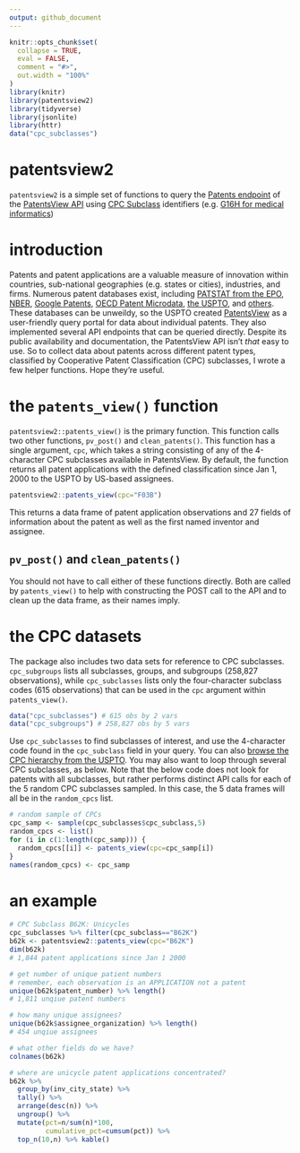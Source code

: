 ```yaml
---
output: github_document
---
```


```r
knitr::opts_chunk$set(
  collapse = TRUE,
  eval = FALSE,
  comment = "#>",
  out.width = "100%"
)
library(knitr)
library(patentsview2)
library(tidyverse)
library(jsonlite)
library(httr)
data("cpc_subclasses")
```

# patentsview2

`patentsview2` is a simple set of functions to query the [Patents endpoint](https://api.patentsview.org/patent.html) of the [PatentsView API](https://www.patentsview.org/) using [CPC Subclass](https://en.wikipedia.org/wiki/Cooperative_Patent_Classification) identifiers (e.g. [G16H for medical informatics](https://www.uspto.gov/web/patents/classification/cpc/html/cpc-G16H.html#G16H))

# introduction

Patents and patent applications are a valuable measure of innovation within countries, sub-national geographies (e.g. states or cities), industries, and firms. Numerous patent databases exist, including [PATSTAT from the EPO](https://data.epo.org/expert-services/index.html), [NBER](https://www.nber.org/research/data/us-patents), [Google Patents](https://patents.google.com/), [OECD Patent Microdata](http://www.oecd.org/sti/intellectual-property-statistics-and-analysis.htm), [the USPTO](https://www.uspto.gov/patents-application-process/search-patents), and [others](https://iii.pubpub.org/datasets). These databases can be unweildy, so the USPTO created [PatentsView](https://www.patentsview.org/) as a user-friendly query portal for data about individual patents. They also implemented several API endpoints that can be queried directly. Despite its public availability and documentation, the PatentsView API isn't *that* easy to use. So to collect data about patents across different patent types, classified by Cooperative Patent Classification (CPC) subclasses, I wrote a few helper functions. Hope they're useful.

# the `patents_view()` function

`patentsview2::patents_view()` is the primary function. This function calls two other functions, `pv_post()` and `clean_patents()`. This function has a single argument, `cpc`, which takes a string consisting of any of the  4-character CPC subclasses available in PatentsView. By default, the function returns all patent applications with the defined classification since Jan 1, 2000 to the USPTO by US-based assignees.

```r
patentsview2::patents_view(cpc="F03B")
```

This returns a data frame of patent application observations and 27 fields of information about the patent as well as the first named inventor and assignee.

## `pv_post()` and `clean_patents()`

You should not have to call either of these functions directly. Both are called by `patents_view()` to help with constructing the POST call to the API and to clean up the data frame, as their names imply.

# the CPC datasets

The package also includes two data sets for reference to CPC subclasses. `cpc_subgroups` lists all subclasses, groups, and subgroups (258,827 observations), while `cpc_subclasses` lists only the four-character subclass codes (615 observations) that can be used in the `cpc` argument within `patents_view()`.

```r
data("cpc_subclasses") # 615 obs by 2 vars
data("cpc_subgroups") # 258,827 obs by 5 vars
```

Use `cpc_subclasses` to find subclasses of interest, and use the 4-character code found in the `cpc_subclass` field in your query. You can also [browse the CPC hierarchy from the USPTO](https://www.uspto.gov/web/patents/classification/cpc/html/cpc.html). You may also want to loop through several CPC subclasses, as below. Note that the below code does not look for patents with all subclasses, but rather performs distinct API calls for each of the 5 random CPC subclasses sampled. In this case, the 5 data frames will all be in the `random_cpcs` list.

```r
# random sample of CPCs
cpc_samp <- sample(cpc_subclasses$cpc_subclass,5)
random_cpcs <- list()
for (i in c(1:length(cpc_samp))) {
  random_cpcs[[i]] <- patents_view(cpc=cpc_samp[i])
}
names(random_cpcs) <- cpc_samp
```

# an example

```r
# CPC Subclass B62K: Unicycles
cpc_subclasses %>% filter(cpc_subclass=="B62K")
b62k <- patentsview2::patents_view(cpc="B62K")
dim(b62k) 
# 1,844 patent applications since Jan 1 2000

# get number of unique patient numbers
# remember, each observation is an APPLICATION not a patent
unique(b62k$patent_number) %>% length() 
# 1,811 unqiue patent numbers

# how many unique assignees?
unique(b62k$assignee_organization) %>% length() 
# 454 unqiue assignees

# what other fields do we have?
colnames(b62k)

# where are unicycle patent applications concentrated?
b62k %>% 
  group_by(inv_city_state) %>% 
  tally() %>% 
  arrange(desc(n)) %>% 
  ungroup() %>%
  mutate(pct=n/sum(n)*100,
         cumulative_pct=cumsum(pct)) %>%
  top_n(10,n) %>% kable()
```

